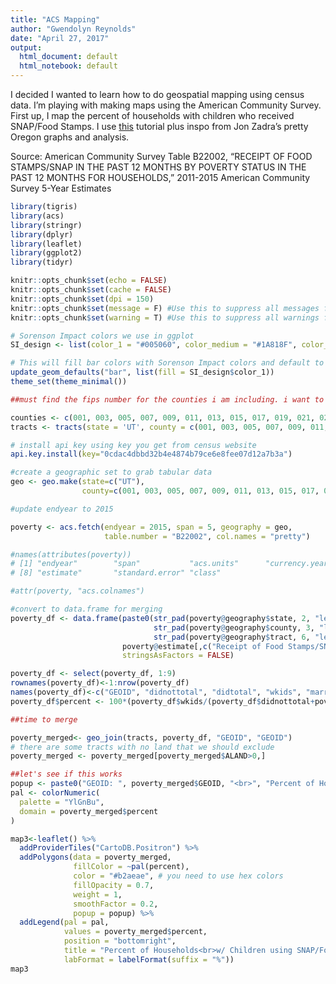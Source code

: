 ```yaml
---
title: "ACS Mapping"
author: "Gwendolyn Reynolds"
date: "April 27, 2017"
output:
  html_document: default
  html_notebook: default
---
```


I decided I wanted to learn how to do geospatial mapping using census data. I'm playing with making maps using the American Community Survey. First up, I map the percent of households with children who received SNAP/Food Stamps. I use [this](http://zevross.com/blog/2015/10/14/manipulating-and-mapping-us-census-data-in-r-using-the-acs-tigris-and-leaflet-packages-3/) tutorial plus inspo from Jon Zadra's pretty Oregon graphs and analysis.  

Source: American Community Survey Table B22002, "RECEIPT OF FOOD STAMPS/SNAP IN THE PAST 12 MONTHS BY POVERTY STATUS IN THE PAST 12 MONTHS FOR HOUSEHOLDS," 2011-2015 American Community Survey 5-Year Estimates


```r

library(tigris)
library(acs)
library(stringr)
library(dplyr)
library(leaflet)
library(ggplot2)
library(tidyr)

knitr::opts_chunk$set(echo = FALSE)
knitr::opts_chunk$set(cache = FALSE)
knitr::opts_chunk$set(dpi = 150)
knitr::opts_chunk$set(message = F) #Use this to suppress all messages from chunks for finalized report
knitr::opts_chunk$set(warning = T) #Use this to suppress all warnings from chunks for finalized report

# Sorenson Impact colors we use in ggplot
SI_design <- list(color_1 = "#005060", color_medium = "#1A818F", color_light = "#25AFC1", color_grey = "#58585A", color_light_grey = "E6E7E8")

# This will fill bar colors with Sorenson Impact colors and default to theme_minimal
update_geom_defaults("bar", list(fill = SI_design$color_1))
theme_set(theme_minimal())

```

```r

##must find the fips number for the counties i am including. i want to include every Utah county

counties <- c(001, 003, 005, 007, 009, 011, 013, 015, 017, 019, 021, 023, 025, 027, 029, 031, 033, 035, 037, 039, 041, 043, 045, 047, 049, 051, 053, 055, 057)
tracts <- tracts(state = 'UT', county = c(001, 003, 005, 007, 009, 011, 013, 015, 017, 019, 021, 023, 025, 027, 029, 031, 033, 035, 037, 039, 041, 043, 045, 047, 049, 051, 053, 055, 057), cb=TRUE)

```

```r

# install api key using key you get from census website
api.key.install(key="0cdac4dbbd32b4e4874b79ce6e8fee07d12a7b3a")

#create a geographic set to grab tabular data 
geo <- geo.make(state=c("UT"), 
                county=c(001, 003, 005, 007, 009, 011, 013, 015, 017, 019, 021, 023, 025, 027, 029, 031, 033, 035, 037, 039, 041, 043, 045, 047, 049, 051, 053, 055, 057), tract="*") 

#update endyear to 2015

poverty <- acs.fetch(endyear = 2015, span = 5, geography = geo, 
                     table.number = "B22002", col.names = "pretty")

#names(attributes(poverty))
# [1] "endyear"        "span"           "acs.units"      "currency.year"  "modified"       "geography"      "acs.colnames"  
# [8] "estimate"       "standard.error" "class"    

#attr(poverty, "acs.colnames")

#convert to data.frame for merging
poverty_df <- data.frame(paste0(str_pad(poverty@geography$state, 2, "left", pad="0"), 
                                str_pad(poverty@geography$county, 3, "left", pad = "0"), 
                                str_pad(poverty@geography$tract, 6, "left", pad = "0")), 
                         poverty@estimate[,c("Receipt of Food Stamps/SNAP by Presence of Children Under 18 Years by Household Type for Households: Household did not receive Food Stamps/SNAP in the past 12 months:", "Receipt of Food Stamps/SNAP by Presence of Children Under 18 Years by Household Type for Households: Household received Food Stamps/SNAP in the past 12 months:", "Receipt of Food Stamps/SNAP by Presence of Children Under 18 Years by Household Type for Households: Household received Food Stamps/SNAP in the past 12 months: With children under 18 years:", "Receipt of Food Stamps/SNAP by Presence of Children Under 18 Years by Household Type for Households: Household received Food Stamps/SNAP in the past 12 months: With children under 18 years: Married-couple family", "Receipt of Food Stamps/SNAP by Presence of Children Under 18 Years by Household Type for Households: Household received Food Stamps/SNAP in the past 12 months: With children under 18 years: Other family:","Receipt of Food Stamps/SNAP by Presence of Children Under 18 Years by Household Type for Households: Household received Food Stamps/SNAP in the past 12 months: With children under 18 years: Other family: Male householder, no wife present", "Receipt of Food Stamps/SNAP by Presence of Children Under 18 Years by Household Type for Households: Household received Food Stamps/SNAP in the past 12 months: With children under 18 years: Other family: Female householder, no husband present", "Receipt of Food Stamps/SNAP by Presence of Children Under 18 Years by Household Type for Households: Household received Food Stamps/SNAP in the past 12 months: With children under 18 years: Nonfamily households")], 
                         stringsAsFactors = FALSE)

poverty_df <- select(poverty_df, 1:9)
rownames(poverty_df)<-1:nrow(poverty_df)
names(poverty_df)<-c("GEOID", "didnottotal", "didtotal", "wkids", "married", "otherfam", "maleonly", "femaleonly", "nonfam")
poverty_df$percent <- 100*(poverty_df$wkids/(poverty_df$didnottotal+poverty_df$didtotal))

##time to merge

poverty_merged<- geo_join(tracts, poverty_df, "GEOID", "GEOID")
# there are some tracts with no land that we should exclude
poverty_merged <- poverty_merged[poverty_merged$ALAND>0,]

##let's see if this works
popup <- paste0("GEOID: ", poverty_merged$GEOID, "<br>", "Percent of Households w/ Children using SNAP/Food Stamps ", round(poverty_merged$percent,2))
pal <- colorNumeric(
  palette = "YlGnBu",
  domain = poverty_merged$percent
)

map3<-leaflet() %>%
  addProviderTiles("CartoDB.Positron") %>%
  addPolygons(data = poverty_merged, 
              fillColor = ~pal(percent), 
              color = "#b2aeae", # you need to use hex colors
              fillOpacity = 0.7, 
              weight = 1, 
              smoothFactor = 0.2,
              popup = popup) %>%
  addLegend(pal = pal, 
            values = poverty_merged$percent, 
            position = "bottomright", 
            title = "Percent of Households<br>w/ Children using SNAP/Food Stamps",
            labFormat = labelFormat(suffix = "%")) 
map3

```

